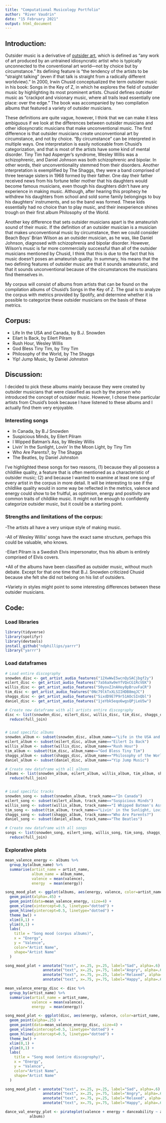 ```yaml
---
title: "Computational Musicology Portfolio"
author: "River Vaudrin"
date: "15 February 2021"
output: html_document
---
```


## Introduction:
Outsider music is a derivative of <a href="https://www.britannica.com/art/outsider-art">outsider art</a>, which is defined as "any work of art produced by an untrained idiosyncratic artist who is typically unconnected to the conventional art world—not by choice but by circumstance." Its defining feature is "the tendency of the artists to be “straight talking” (even if that talk is straight from a radically different worldview)." In 2000, Irwin Chusid conceptualized the term outsider music in his book: Songs in the Key of Z, in which he explores the field of outsider music by highlighting its most prominent artists. Chusid defines outsider music as "crackpot and visionary music, where all trails lead essentially one place: over the edge." The book was accompanied by two compilation albums that featured a variety of outsider musicians. 

These definitions are quite vague, however, I think that we can make it less ambiguous if we look at the differences between outsider musicians and other idiosyncratic musicians that make unconventional music. The first difference is that outsider musicians create unconventional art by circumstance, and not by choice. "By circumstance" can be interpreted in multiple ways. One interpretation is easily noticeable from Chusid's categorization, and that is most of the artists have some kind of mental disorder. Tiny Tim had Asperger's syndrome, Wesley Willis was a schizophrenic, and Daniel Johnson was both schizophrenic and bipolar. In other words, their unconventionality stemmed from their disorders. Another interpretation is exemplified by The Shaggs, they were a band comprised of three teenage sisters in 1968 formed by their father. One day their father received news from his fortune teller mother that his daughters would become famous musicians, even though his daughters didn't have any experience in making music. Although, after hearing this prophecy he withdrew his daughters from school and sold some family belongings to buy his daughters' instruments, and so the band was formed. These kids essentially had no choice than to play music, and their inexperience shines trough on their first album Philosophy of the World. 

Another key difference that sets outsider musicians apart is the amateurish sound of their music. If the definition of an outsider musician is a musician that makes unconventional music by circumstance, then we could consider Beach Boys' Brian Wilson as an outsider musician, as he was, like Daniel Johnson, diagnosed with schizophrenia and bipolar disorder. However, Wilson's music is far more commercially successful than all of the outsider musicians mentioned by Chusid, I think that this is due to the fact that his music doesn't poses an amateurish quality. In summary, his means that the two defining features of outsider music are that it sounds amateuristic, and that it sounds unconventional because of the circumstances the musicians find themselves in. 

My corpus will consist of albums from artists that can be found on the compilation albums of Chusid's Songs in the Key of Z. The goal is to analyze the corpus with metrics provided by Spotify, and determine whether it is possible to categorize these outsider musicians on the basis of these metrics.



## Corpus:
 -  Life In the USA and Canada, by B.J. Snowden
 -  Eilart Is Back, by Eilert Pilram
 -  Rush Hour, Wesley Willis
 -  God Bless Tiny Tim, by Tiny Tim
 -  Philosophy of the World, by The Shaggs
 -  Yip! Jump Music, by Daniel Johnston
 
## Discussion:
I decided to pick these albums mainly because they were created by outsider musicians that were classified as such by the person who introduced the concept of outsider music. However, I chose these particular artists from Chusid's book because I have listened to these albums and I actually find them very enjoyable.   

### Interesting songs
- In Canada, by B.J Snowden
- Suspicious Minds, by Eilert Pilram
- I Wipped Batman's Ass, by Wesley Willis
- Livin' In the Sunlight, Lovin' In the Moon Light, by Tiny Tim
- Who Are Parents?, by The Shaggs 
- The Beatles, by Daniel Johnston

I've highlighted these songs for two reasons, (1) because they all possess a childlike quality, a feature that is often mentioned as a characteristic of outsider music; (2) and because I wanted to examine at least one song of every artist in the corpus in more detail. It will be interesting to see if the childlike quality would in some way be reflected in the metrics, valence and energy could show to be fruitful, as optimism, energy and positivity are common traits of childlike music. It might not be enough to confidently categorize outsider music, but it could be a starting point.
 
### Strengths and limitations of the corpus:
-The artists all have a very unique style of making music.

-All of Wesley Willis' songs have the exact same structure, perhaps this could be valuable, who knows. 

-Eilart Pilram is a Swedish Elvis impersonator, thus his album is entirely comprised of Elvis covers.

+All of the albums have been classified as outsider music, without much debate. Except for that one time that B.J. Snowden criticized Chusid because she felt she did not belong on his list of outsiders.

+Variety in styles might point to some interesting differences between these outsider musicians.


## Code:
### Load libraries 
```r
library(tidyverse)
library(spotifyr)
library(devtools)
install_github("ndphillips/yarrr")
library("yarrr")

```

### Load dataframes
```r
# Load entire discography 
snowden_disc <- get_artist_audio_features("12XwWwI5wcnQySACjbgf2y")
eilert_disc <- get_artist_audio_features("7aS6aXw9eYfVQxCG1RcVEK")
willis_disc <- get_artist_audio_features("50yovZJnAHoy0pBruvFaCR")
tim_disc <- get_artist_audio_features("0Nc79lkTxXLSIIHDB8mqJC")
shaggs_disc <- get_artist_audio_features("5ixdD9E7P9r51AOcSInQbl")
daniel_disc <- get_artist_audio_features("1jeYbk5eqo6wgsQPjLeU5w")

# Create new dataframe with all artists entire discography
disc <- list(snowden_disc, eilert_disc, willis_disc, tim_disc, shaggs_disc, daniel_disc) %>%
  reduce(full_join)


# Load specific albums
snowden_album <- subset(snowden_disc, album_name=="Life in the USA and Canada")
eilert_album <- subset(eilert_disc, album_name=="Eilert Is Back")
willis_album <- subset(willis_disc, album_name=="Rush Hour")
tim_album <- subset(tim_disc, album_name=="God Bless Tiny Tim")
shaggs_album <- subset(shaggs_disc, album_name=="Philosophy of the World" & album_id=="0TzI1YcMAQVdQ4yUZuy7fA")
daniel_album <- subset(daniel_disc, album_name=="Yip Jump Music")

# Create new dataframe with all albums
albums <- list(snowden_album, eilert_album, willis_album, tim_album, shaggs_album, daniel_album) %>%
  reduce(full_join)


# Load specific tracks
snowden_song <- subset(snowden_album, track_name=="In Canada")
eilert_song <- subset(eilert_album, track_name=="Suspicious Minds")
willis_song <- subset(willis_album, track_name=="I Whipped Batman's Ass")
tim_song <- subset(tim_album, track_name=="Livin' in the Sunlight, Lovin' in the Moon Light")
shaggs_song <- subset(shaggs_album, track_name=="Who Are Parents?")
daniel_song <- subset(daniel_album, track_name=="The Beatles")

# Create new dataframe with all songs
songs <- list(snowden_song, eilert_song, willis_song, tim_song, shaggs_song, daniel_song) %>%
  reduce(full_join)
```
### Explorative plots
```r
mean_valence_energy <- albums %>% 
  group_by(album_name) %>% 
  summarise(artist_name = artist_name,
            album_name = album_name,
            valence = mean(valence),
            energy  = mean(energy))

song_mood_plot <- ggplot(albums, aes(energy, valence, color=artist_name, shape=artist_name)) +
  geom_point(alpha=.45) +
  geom_point(data=mean_valence_energy, size=4) +
  geom_vline(xintercept=0.5, linetype="dotted") +
  geom_hline(yintercept=0.5, linetype="dotted") +
  theme_bw() +
  xlim(0,1) +
  ylim(0,1) +
  labs(
    title = "Song mood (corpus albums)",
    x = "Energy",
    y = "Valence",
    color="Artist Name",
    shape="Artist Name"
  )

song_mood_plot + annotate("text", x=.25, y=.25, label="Sad", alpha=.6) +
                 annotate("text", x=.25, y=.75, label="Angry", alpha=.6) +
                 annotate("text", x=.75, y=.25, label="Relaxed", alpha=.6) +
                 annotate("text", x=.75, y=.75, label="Happy", alpha=.6) 
```

```r
mean_valence_energy_disc <- disc %>% 
  group_by(artist_name) %>% 
  summarise(artist_name = artist_name,
            valence = mean(valence),
            energy  = mean(energy))

song_mood_plot <- ggplot(disc, aes(energy, valence, color=artist_name, shape=artist_name)) +
  geom_point(alpha=.25) +
  geom_point(data=mean_valence_energy_disc, size=4) +
  geom_vline(xintercept=0.5, linetype="dotted") +
  geom_hline(yintercept=0.5, linetype="dotted") +
  theme_bw() +
  xlim(0,1) +
  ylim(0,1) +
  labs(
    title = "Song mood (entire discogrophy)",
    x = "Energy",
    y = "Valence",
    color="Artist Name",
    shape="Artist Name"
  )

song_mood_plot + annotate("text", x=.25, y=.25, label="Sad", alpha=.6) +
                 annotate("text", x=.25, y=.75, label="Angry", alpha=.6) +
                 annotate("text", x=.75, y=.25, label="Relaxed", alpha=.6) +
                 annotate("text", x=.75, y=.75, label="Happy", alpha=.6) 
```

```r
dance_val_energy_plot <- pirateplot(valence + energy + danceability ~ album_name,
           albums) 




```